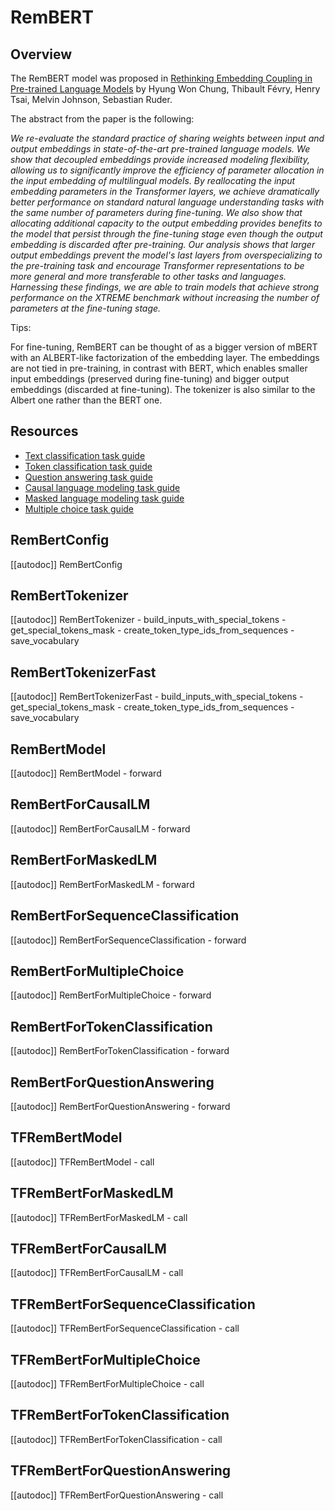 <!--Copyright 2020 The HuggingFace Team. All rights reserved.

Licensed under the Apache License, Version 2.0 (the "License"); you may not use this file except in compliance with
the License. You may obtain a copy of the License at

http://www.apache.org/licenses/LICENSE-2.0

Unless required by applicable law or agreed to in writing, software distributed under the License is distributed on
an "AS IS" BASIS, WITHOUT WARRANTIES OR CONDITIONS OF ANY KIND, either express or implied. See the License for the
specific language governing permissions and limitations under the License.
-->

# RemBERT

## Overview

The RemBERT model was proposed in [Rethinking Embedding Coupling in Pre-trained Language Models](https://arxiv.org/abs/2010.12821) by Hyung Won Chung, Thibault Févry, Henry Tsai, Melvin Johnson, Sebastian Ruder.

The abstract from the paper is the following:

*We re-evaluate the standard practice of sharing weights between input and output embeddings in state-of-the-art
pre-trained language models. We show that decoupled embeddings provide increased modeling flexibility, allowing us to
significantly improve the efficiency of parameter allocation in the input embedding of multilingual models. By
reallocating the input embedding parameters in the Transformer layers, we achieve dramatically better performance on
standard natural language understanding tasks with the same number of parameters during fine-tuning. We also show that
allocating additional capacity to the output embedding provides benefits to the model that persist through the
fine-tuning stage even though the output embedding is discarded after pre-training. Our analysis shows that larger
output embeddings prevent the model's last layers from overspecializing to the pre-training task and encourage
Transformer representations to be more general and more transferable to other tasks and languages. Harnessing these
findings, we are able to train models that achieve strong performance on the XTREME benchmark without increasing the
number of parameters at the fine-tuning stage.*

Tips:

For fine-tuning, RemBERT can be thought of as a bigger version of mBERT with an ALBERT-like factorization of the
embedding layer. The embeddings are not tied in pre-training, in contrast with BERT, which enables smaller input
embeddings (preserved during fine-tuning) and bigger output embeddings (discarded at fine-tuning). The tokenizer is
also similar to the Albert one rather than the BERT one.

## Resources

- [Text classification task guide](./tasks/sequence_classification)
- [Token classification task guide](./tasks/token_classification)
- [Question answering task guide](./tasks/question_answering)
- [Causal language modeling task guide](./tasks/language_modeling)
- [Masked language modeling task guide](./tasks/masked_language_modeling)
- [Multiple choice task guide](./tasks/multiple_choice)

## RemBertConfig

[[autodoc]] RemBertConfig

## RemBertTokenizer

[[autodoc]] RemBertTokenizer
    - build_inputs_with_special_tokens
    - get_special_tokens_mask
    - create_token_type_ids_from_sequences
    - save_vocabulary

## RemBertTokenizerFast

[[autodoc]] RemBertTokenizerFast
    - build_inputs_with_special_tokens
    - get_special_tokens_mask
    - create_token_type_ids_from_sequences
    - save_vocabulary

## RemBertModel

[[autodoc]] RemBertModel
    - forward

## RemBertForCausalLM

[[autodoc]] RemBertForCausalLM
    - forward

## RemBertForMaskedLM

[[autodoc]] RemBertForMaskedLM
    - forward

## RemBertForSequenceClassification

[[autodoc]] RemBertForSequenceClassification
    - forward

## RemBertForMultipleChoice

[[autodoc]] RemBertForMultipleChoice
    - forward

## RemBertForTokenClassification

[[autodoc]] RemBertForTokenClassification
    - forward

## RemBertForQuestionAnswering

[[autodoc]] RemBertForQuestionAnswering
    - forward

## TFRemBertModel

[[autodoc]] TFRemBertModel
    - call

## TFRemBertForMaskedLM

[[autodoc]] TFRemBertForMaskedLM
    - call

## TFRemBertForCausalLM

[[autodoc]] TFRemBertForCausalLM
    - call

## TFRemBertForSequenceClassification

[[autodoc]] TFRemBertForSequenceClassification
    - call

## TFRemBertForMultipleChoice

[[autodoc]] TFRemBertForMultipleChoice
    - call

## TFRemBertForTokenClassification

[[autodoc]] TFRemBertForTokenClassification
    - call

## TFRemBertForQuestionAnswering

[[autodoc]] TFRemBertForQuestionAnswering
    - call
